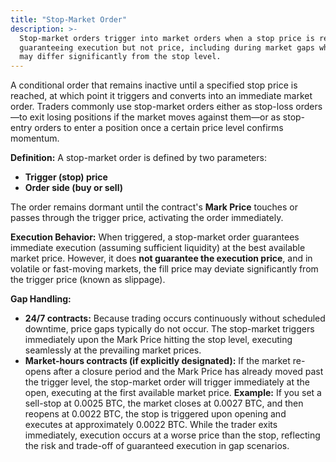 ```yaml
---
title: "Stop-Market Order"
description: >-
  Stop-market orders trigger into market orders when a stop price is reached,
  guaranteeing execution but not price, including during market gaps where fills
  may differ significantly from the stop level.
---
```


A conditional order that remains inactive until a specified stop price is reached, at which point it triggers and converts into an immediate market order. Traders commonly use stop-market orders either as stop-loss orders—to exit losing positions if the market moves against them—or as stop-entry orders to enter a position once a certain price level confirms momentum.

**Definition:**
A stop-market order is defined by two parameters:

* **Trigger (stop) price**
* **Order side (buy or sell)**

The order remains dormant until the contract's **Mark Price** touches or passes through the trigger price, activating the order immediately.

**Execution Behavior:**
When triggered, a stop-market order guarantees immediate execution (assuming sufficient liquidity) at the best available market price. However, it does **not guarantee the execution price**, and in volatile or fast-moving markets, the fill price may deviate significantly from the trigger price (known as slippage).

**Gap Handling:**

* **24/7 contracts:**
  Because trading occurs continuously without scheduled downtime, price gaps typically do not occur. The stop-market triggers immediately upon the Mark Price hitting the stop level, executing seamlessly at the prevailing market prices.
* **Market-hours contracts (if explicitly designated):**
  If the market re-opens after a closure period and the Mark Price has already moved past the trigger level, the stop-market order will trigger immediately at the open, executing at the first available market price.
  **Example:** If you set a sell-stop at 0.0025 BTC, the market closes at 0.0027 BTC, and then reopens at 0.0022 BTC, the stop is triggered upon opening and executes at approximately 0.0022 BTC. While the trader exits immediately, execution occurs at a worse price than the stop, reflecting the risk and trade-off of guaranteed execution in gap scenarios.